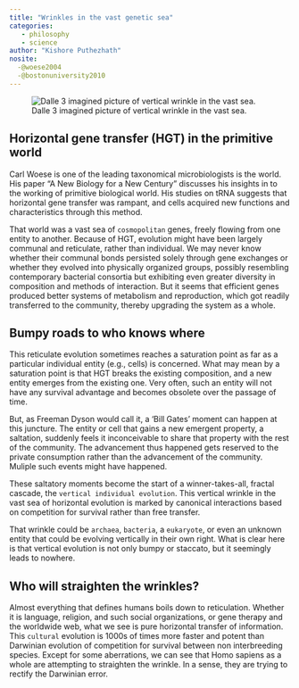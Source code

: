 ```yaml
---
title: "Wrinkles in the vast genetic sea"
categories: 
   - philosophy
   - science
author: "Kishore Puthezhath"
nosite:
  -@woese2004
  -@bostonuniversity2010
---
```


![Dalle 3 imagined picture of vertical wrinkle in the vast sea.](images/wrinkle.jpeg)

## Horizontal gene transfer (HGT) in the primitive world

Carl Woese is one of the leading taxonomical microbiologists is the world. His paper "A New Biology for a New Century" discusses his insights in to the working of primitive biological world. His studies on tRNA suggests that horizontal gene transfer was rampant, and cells acquired new functions and characteristics through this method.

That world was a vast sea of `cosmopolitan` genes, freely flowing from one entity to another. Because of HGT, evolution might have been largely communal and reticulate, rather than individual. We may never know whether their communal bonds persisted solely through gene exchanges or whether they evolved into physically organized groups, possibly resembling contemporary bacterial consortia but exhibiting even greater diversity in composition and methods of interaction. But it seems that efficient genes produced better systems of metabolism and reproduction, which got readily transferred to the community, thereby upgrading the system as a whole.

## Bumpy roads to who knows where

This reticulate evolution sometimes reaches a saturation point as far as a particular individual entity (e.g., cells) is concerned. What may mean by a saturation point is that HGT breaks the existing composition, and a new entity emerges from the existing one. Very often, such an entity will not have any survival advantage and becomes obsolete over the passage of time.

But, as Freeman Dyson would call it, a 'Bill Gates' moment can happen at this juncture. The entity or cell that gains a new emergent property, a saltation, suddenly feels it inconceivable to share that property with the rest of the community. The advancement thus happened gets reserved to the private consumption rather than the advancement of the community. Muliple such events might have happened.

These saltatory moments become the start of a winner-takes-all, fractal cascade, the `vertical individual evolution`. This vertical wrinkle in the vast sea of horizontal evolution is marked by canonical interactions based on competition for survival rather than free transfer.

That wrinkle could be `archaea`, `bacteria`, a `eukaryote`, or even an unknown entity that could be evolving vertically in their own right. What is clear here is that vertical evolution is not only bumpy or staccato, but it seemingly leads to nowhere.

## Who will straighten the wrinkles?

Almost everything that defines humans boils down to reticulation. Whether it is language, religion, and such social organizations, or gene therapy and the worldwide web, what we see is pure horizontal transfer of information. This `cultural` evolution is 1000s of times more faster and potent than Darwinian evolution of competition for survival between non interbreeding species. Except for some aberrations, we can see that Homo sapiens as a whole are attempting to straighten the wrinkle. In a sense, they are trying to rectify the Darwinian error.
